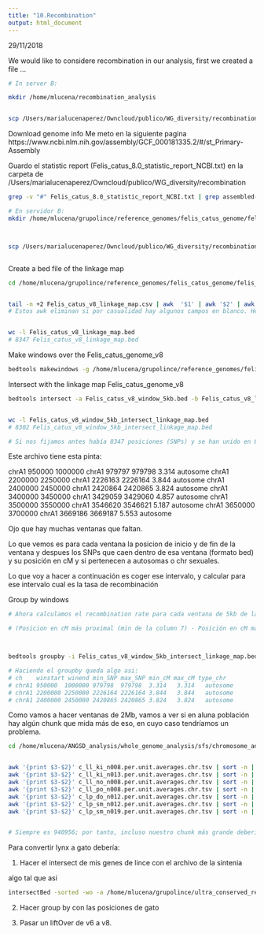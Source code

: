 ```yaml
---
title: "10.Recombination"
output: html_document
---
```



29/11/2018

We would like to considere recombination in our analysis, first we created a file ...

```bash

# In server B:

mkdir /home/mlucena/recombination_analysis


scp /Users/marialucenaperez/Owncloud/publico/WG_diversity/recombination/linkage_map_cat.csv mlucena@genomics-b.ebd.csic.es:/home/mlucena/recombination_analysis
```




Download genome info
Me meto en la siguiente pagina https://www.ncbi.nlm.nih.gov/assembly/GCF_000181335.2/#/st_Primary-Assembly

Guardo el statistic report (Felis_catus_8.0_statistic_report_NCBI.txt) en la carpeta de /Users/marialucenaperez/Owncloud/publico/WG_diversity/recombination 

```bash

grep -v "#" Felis_catus_8.0_statistic_report_NCBI.txt | grep assembled-molecule | grep total-length | grep Primary | grep -v all | awk -v OFS='\t' '{print "chr"$3, $7}' > Felis_catus_8.0_chr_lenght

# En servidor B:
mkdir /home/mlucena/grupolince/reference_genomes/felis_catus_genome/felis_catus_genome_v8



scp /Users/marialucenaperez/Owncloud/publico/WG_diversity/recombination/Felis_catus_8.0_chr_lenght mlucena@genomics-b.ebd.csic.es:/home/mlucena/grupolince/reference_genomes/felis_catus_genome/felis_catus_genome_v8



```

Create a bed file of the linkage map

```bash

cd /home/mlucena/grupolince/reference_genomes/felis_catus_genome/felis_catus_genome_v8


tail -n +2 Felis_catus_v8_linkage_map.csv | awk  '$1' | awk '$2' | awk  '$3' | awk '$4' | awk -v OFS='\t' '{print $3, $2-1, $2, $1, $4}' > Felis_catus_v8_linkage_map.bed
# Estos awk eliminan si por casualidad hay algunos campos en blanco. Hemos comprobado que el cromosoma A1 tiene varios campos en blanco pra posición que no debería. 


wc -l Felis_catus_v8_linkage_map.bed
# 8347 Felis_catus_v8_linkage_map.bed
```

Make windows over the Felis_catus_genome_v8


```bash
bedtools makewindows -g /home/mlucena/grupolince/reference_genomes/felis_catus_genome/felis_catus_genome_v8/Felis_catus_8.0_chr_lenght -w 50000 > Felis_catus_v8_window_5kb.bed

```


Intersect with the linkage map Felis_catus_genome_v8

```bash
bedtools intersect -a Felis_catus_v8_window_5kb.bed -b Felis_catus_v8_linkage_map.bed -wa -wb > Felis_catus_v8_window_5kb_intersect_linkage_map.bed


wc -l Felis_catus_v8_window_5kb_intersect_linkage_map.bed
# 8302 Felis_catus_v8_window_5kb_intersect_linkage_map.bed

# Si nos fijamos antes había 8347 posiciones (SNPs) y se han unido en 8302 ventanas, es decir la mayoría de las ventanas sólo tienen un SNPs.
```

Este archivo tiene esta pinta:

chrA1	950000	1000000	chrA1	979797	979798	3.314	autosome
chrA1	2200000	2250000	chrA1	2226163	2226164	3.844	autosome
chrA1	2400000	2450000	chrA1	2420864	2420865	3.824	autosome
chrA1	3400000	3450000	chrA1	3429059	3429060	4.857	autosome
chrA1	3500000	3550000	chrA1	3546620	3546621	5.187	autosome
chrA1	3650000	3700000	chrA1	3669186	3669187	5.553	autosome


Ojo que hay muchas ventanas que faltan. 

Lo que vemos es para cada ventana la posicion de inicio y de fin de la ventana y despues los SNPs que caen dentro de esa ventana (formato bed) y su posición en cM y si pertenecen a autosomas o chr sexuales. 

Lo que voy a hacer a continuación es coger ese intervalo, y calcular para ese intervalo cual es la tasa de recombinación

Group by windows

```bash

# Ahora calculamos el recombination rate para cada ventana de 5kb de la siguiente manera:

# (Posicion en cM más proximal (min de la column 7) - Posición en cM más distal (max de la columna 7)) / (SNPs con la posición más proximal (min de la columna 6) - SNPs con la posición más distal (max de la columna 6)) * 10^6



bedtools groupby -i Felis_catus_v8_window_5kb_intersect_linkage_map.bed -g 1,2,3 -c 6,6,7,7,8 -o min,max,min,max,distinct | awk -v OFS='\t' '{print $1,$2,$3, $5-$4}'

# Haciendo el groupby queda algo asi:
# ch    winstart winend min_SNP max_SNP min_cM max_cM type_chr
# chrA1	950000	1000000	979798	979798	3.314	3.314	autosome
# chrA1	2200000	2250000	2226164	2226164	3.844	3.844	autosome
# chrA1	2400000	2450000	2420865	2420865	3.824	3.824	autosome

```



Como vamos a hacer ventanas de 2Mb, vamos a ver si en aluna población hay algún chunk que mida más de eso, en cuyo caso tendríamos un problema. 


```bash
cd /home/mlucena/ANGSD_analysis/whole_genome_analysis/sfs/chromosome_annotation


awk '{print $3-$2}' c_ll_ki_n008.per.unit.averages.chr.tsv | sort -n | tail -1
awk '{print $3-$2}' c_ll_ki_n013.per.unit.averages.chr.tsv | sort -n | tail -1
awk '{print $3-$2}' c_ll_no_n008.per.unit.averages.chr.tsv | sort -n | tail -1
awk '{print $3-$2}' c_ll_po_n008.per.unit.averages.chr.tsv | sort -n | tail -1
awk '{print $3-$2}' c_lp_do_n012.per.unit.averages.chr.tsv | sort -n | tail -1
awk '{print $3-$2}' c_lp_sm_n012.per.unit.averages.chr.tsv | sort -n | tail -1
awk '{print $3-$2}' c_lp_sm_n019.per.unit.averages.chr.tsv | sort -n | tail -1


# Siempre es 940956; por tanto, incluso nuestro chunk más grande debería de entrar en una de nuestras ventanas. 

```

Para convertir lynx a gato debería:

1. Hacer el intersect de mis genes de lince con el archivo de la sintenia

algo tal que asi
```bash
intersectBed -sorted -wo -a /home/mlucena/grupolince/ultra_conserved_regions/cat_conversion_UCNE_coord_from_hg19_sorted.bed -b /GRUPOS/grupolince/copia_fabascal/MAPPINGS/cat2lynx_wTiger.bed > /home/mlucena/grupolince/ultra_conserved_regions/lynx_coordinates_cat_conversion_UCNE_coord_from_hg19_sorted.bed

```

2. Hacer group by con las posiciones de gato



3. Pasar un liftOver de v6 a v8. 
